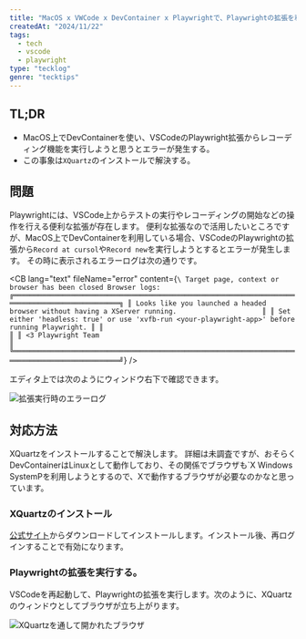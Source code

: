 ```yaml
---
title: "MacOS x VWCode x DevContainer x Playwrightで、Playwrightの拡張を利用する。"
createdAt: "2024/11/22"
tags:
  - tech
  - vscode
  - playwright
type: "tecklog"
genre: "tecktips"
---
```


## TL;DR

- MacOS上でDevContainerを使い、VSCodeのPlaywright拡張からレコーディング機能を実行しようと思うとエラーが発生する。
- この事象は`XQuartz`のインストールで解決する。

## 問題

Playwrightには、VSCode上からテストの実行やレコーディングの開始などの操作を行える便利な拡張が存在します。
便利な拡張なので活用したいところですが、MacOS上でDevContainerを利用している場合、VSCodeのPlaywrightの拡張から`Record at cursol`や`Record new`を実行しようとするとエラーが発生します。
その時に表示されるエラーログは次の通りです。

<CB
  lang="text"
  fileName="error"
  content={`\
Target page, context or browser has been closed Browser logs:
 ╔════════════════════════════════════════════════════════════════════════════════════════════════╗
 ║ Looks like you launched a headed browser without having a XServer running.                     ║
 ║ Set either 'headless: true' or use 'xvfb-run <your-playwright-app>' before running Playwright. ║
 ║                                                                                                ║
 ║ <3 Playwright Team                                                                             ║
 ╚════════════════════════════════════════════════════════════════════════════════════════════════╝`}
/>

エディタ上では次のようにウィンドウ右下で確認できます。

<Img src="/2024/vscode_mac_playwright/error.png" alt="拡張実行時のエラーログ" />

## 対応方法

XQuartzをインストールすることで解決します。
詳細は未調査ですが、おそらくDevContainerはLinuxとして動作しており、その関係でブラウザも`X Windows SystemPを利用しようとするので、Xで動作するブラウザが必要なのかなと思っています。

### XQuartzのインストール

[公式サイト](https://www.xquartz.org/)からダウンロードしてインストールします。インストール後、再ログインすることで有効になります。

### Playwrightの拡張を実行する。

VSCodeを再起動して、Playwrightの拡張を実行します。次のように、XQuartzのウィンドウとしてブラウザが立ち上がります。

<Img
  src="/2024/vscode_mac_playwright/result.png"
  alt="XQuartzを通して開かれたブラウザ"
/>

<Caution message="拡張自体は起動しますが、ブラウザ操作は激重いです。素直にホストからレコーディングを開始する選択肢も考えておくとよりよいでしょう。" />
